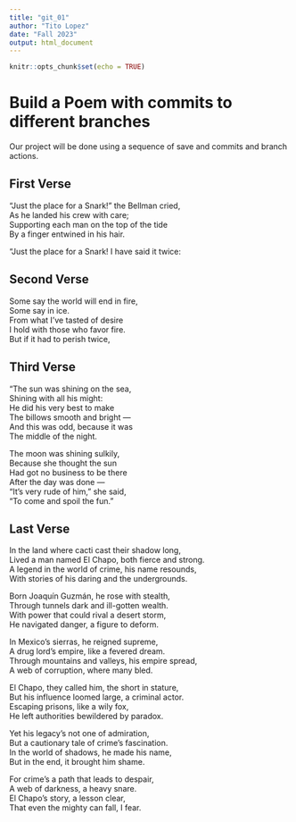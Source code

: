 ```yaml
---
title: "git_01"
author: "Tito Lopez"
date: "Fall 2023"
output: html_document
---
```


```r
knitr::opts_chunk$set(echo = TRUE)
```
# Build a Poem with commits to different branches
Our project will be done using a sequence of save and commits and branch actions.
<!-- Do not modify or change any text in "!--" bracketed areas such as this --- these are instructions to
you, if you change any of this the git program will notice it and compromise your git merging strategy !-->

## First Verse 
<!--Put the first five lines of a poem by Lewis Carrol in this section!-->

"Just the place for a Snark!" the Bellman cried,  
   As he landed his crew with care;  
Supporting each man on the top of the tide  
   By a finger entwined in his hair.  

"Just the place for a Snark! I have said it twice:  

## Second Verse
<!--Put the first five lines of a poem by Robert Frost here!-->

Some say the world will end in fire,  
Some say in ice.  
From what I’ve tasted of desire  
I hold with those who favor fire.  
But if it had to perish twice,  

## Third Verse
<!--Put the first two verses of The Walrus and the Carpenter here!-->

"The sun was shining on the sea,  
      Shining with all his might:  
He did his very best to make  
      The billows smooth and bright —  
And this was odd, because it was  
      The middle of the night.  

The moon was shining sulkily,  
      Because she thought the sun  
Had got no business to be there  
      After the day was done —  
"It's very rude of him," she said,  
      "To come and spoil the fun."  


## Last Verse
<!--Put a short poem you created using chatGPT of 20 to 30 lines,here!-->

In the land where cacti cast their shadow long,  
Lived a man named El Chapo, both fierce and strong.  
A legend in the world of crime, his name resounds,  
With stories of his daring and the undergrounds.  

Born Joaquín Guzmán, he rose with stealth,  
Through tunnels dark and ill-gotten wealth.  
With power that could rival a desert storm,  
He navigated danger, a figure to deform.  

In Mexico's sierras, he reigned supreme,  
A drug lord's empire, like a fevered dream.  
Through mountains and valleys, his empire spread,  
A web of corruption, where many bled.  

El Chapo, they called him, the short in stature,  
But his influence loomed large, a criminal actor.  
Escaping prisons, like a wily fox,  
He left authorities bewildered by paradox.  

Yet his legacy's not one of admiration,  
But a cautionary tale of crime's fascination.  
In the world of shadows, he made his name,  
But in the end, it brought him shame.  

For crime's a path that leads to despair,  
A web of darkness, a heavy snare.  
El Chapo's story, a lesson clear,  
That even the mighty can fall, I fear.  